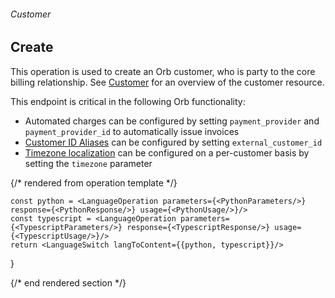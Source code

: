 ###### *Customer*

## Create

This operation is used to create an Orb customer, who is party to the core billing relationship. See
[Customer](../guides/concepts#customer) for an overview of the customer resource.

This endpoint is critical in the following Orb functionality:
* Automated charges can be configured by setting `payment_provider` and `payment_provider_id` to automatically
  issue invoices
* [Customer ID Aliases](../guides/events-and-metrics/customer-aliases) can be configured by setting
  `external_customer_id`
* [Timezone localization](../guides/product-catalog/timezones.md) can be configured on a per-customer basis by
  setting the `timezone` parameter

{/* rendered from operation template */}


    const python = <LanguageOperation parameters={<PythonParameters/>} response={<PythonResponse/>} usage={<PythonUsage/>}/>
    const typescript = <LanguageOperation parameters={<TypescriptParameters/>} response={<TypescriptResponse/>} usage={<TypescriptUsage/>}/>
    return <LanguageSwitch langToContent={{python, typescript}}/>
}

<Operation />

{/* end rendered section */}

